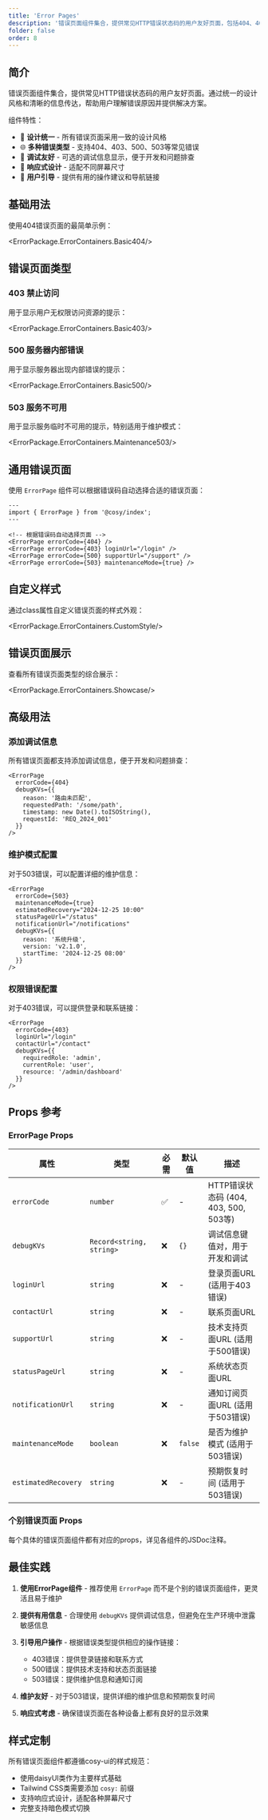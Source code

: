 ```yaml
---
title: 'Error Pages'
description: '错误页面组件集合，提供常见HTTP错误状态码的用户友好页面，包括404、403、500、503等错误类型'
folder: false
order: 8
---
```



## 简介

错误页面组件集合，提供常见HTTP错误状态码的用户友好页面。通过统一的设计风格和清晰的信息传达，帮助用户理解错误原因并提供解决方案。

组件特性：
- 🎨 **设计统一** - 所有错误页面采用一致的设计风格
- 🌐 **多种错误类型** - 支持404、403、500、503等常见错误
- 🔧 **调试友好** - 可选的调试信息显示，便于开发和问题排查
- 📱 **响应式设计** - 适配不同屏幕尺寸
- 🎯 **用户引导** - 提供有用的操作建议和导航链接

## 基础用法

使用404错误页面的最简单示例：

<ErrorPackage.ErrorContainers.Basic404/>

## 错误页面类型

### 403 禁止访问

用于显示用户无权限访问资源的提示：

<ErrorPackage.ErrorContainers.Basic403/>

### 500 服务器内部错误

用于显示服务器出现内部错误的提示：

<ErrorPackage.ErrorContainers.Basic500/>

### 503 服务不可用

用于显示服务临时不可用的提示，特别适用于维护模式：

<ErrorPackage.ErrorContainers.Maintenance503/>

## 通用错误页面

使用 `ErrorPage` 组件可以根据错误码自动选择合适的错误页面：

```astro
---
import { ErrorPage } from '@cosy/index';
---

<!-- 根据错误码自动选择页面 -->
<ErrorPage errorCode={404} />
<ErrorPage errorCode={403} loginUrl="/login" />
<ErrorPage errorCode={500} supportUrl="/support" />
<ErrorPage errorCode={503} maintenanceMode={true} />
```

## 自定义样式

通过class属性自定义错误页面的样式外观：

<ErrorPackage.ErrorContainers.CustomStyle/>

## 错误页面展示

查看所有错误页面类型的综合展示：

<ErrorPackage.ErrorContainers.Showcase/>

## 高级用法

### 添加调试信息

所有错误页面都支持添加调试信息，便于开发和问题排查：

```astro
<ErrorPage 
  errorCode={404}
  debugKVs={{
    reason: '路由未匹配',
    requestedPath: '/some/path',
    timestamp: new Date().toISOString(),
    requestId: 'REQ_2024_001'
  }}
/>
```

### 维护模式配置

对于503错误，可以配置详细的维护信息：

```astro
<ErrorPage 
  errorCode={503}
  maintenanceMode={true}
  estimatedRecovery="2024-12-25 10:00"
  statusPageUrl="/status"
  notificationUrl="/notifications"
  debugKVs={{
    reason: '系统升级',
    version: 'v2.1.0',
    startTime: '2024-12-25 08:00'
  }}
/>
```

### 权限错误配置

对于403错误，可以提供登录和联系链接：

```astro
<ErrorPage 
  errorCode={403}
  loginUrl="/login"
  contactUrl="/contact"
  debugKVs={{
    requiredRole: 'admin',
    currentRole: 'user',
    resource: '/admin/dashboard'
  }}
/>
```

## Props 参考

### ErrorPage Props

| 属性 | 类型 | 必需 | 默认值 | 描述 |
|------|------|------|--------|------|
| `errorCode` | `number` | ✅ | - | HTTP错误状态码 (404, 403, 500, 503等) |
| `debugKVs` | `Record<string, string>` | ❌ | `{}` | 调试信息键值对，用于开发和调试 |
| `loginUrl` | `string` | ❌ | - | 登录页面URL (适用于403错误) |
| `contactUrl` | `string` | ❌ | - | 联系页面URL |
| `supportUrl` | `string` | ❌ | - | 技术支持页面URL (适用于500错误) |
| `statusPageUrl` | `string` | ❌ | - | 系统状态页面URL |
| `notificationUrl` | `string` | ❌ | - | 通知订阅页面URL (适用于503错误) |
| `maintenanceMode` | `boolean` | ❌ | `false` | 是否为维护模式 (适用于503错误) |
| `estimatedRecovery` | `string` | ❌ | - | 预期恢复时间 (适用于503错误) |

### 个别错误页面 Props

每个具体的错误页面组件都有对应的props，详见各组件的JSDoc注释。

## 最佳实践

1. **使用ErrorPage组件** - 推荐使用 `ErrorPage` 而不是个别的错误页面组件，更灵活且易于维护

2. **提供有用信息** - 合理使用 `debugKVs` 提供调试信息，但避免在生产环境中泄露敏感信息

3. **引导用户操作** - 根据错误类型提供相应的操作链接：
   - 403错误：提供登录链接和联系方式
   - 500错误：提供技术支持和状态页面链接
   - 503错误：提供维护信息和通知订阅

4. **维护友好** - 对于503错误，提供详细的维护信息和预期恢复时间

5. **响应式考虑** - 确保错误页面在各种设备上都有良好的显示效果

## 样式定制

所有错误页面组件都遵循cosy-ui的样式规范：
- 使用daisyUI类作为主要样式基础
- Tailwind CSS类需要添加 `cosy:` 前缀
- 支持响应式设计，适配各种屏幕尺寸
- 完整支持暗色模式切换 